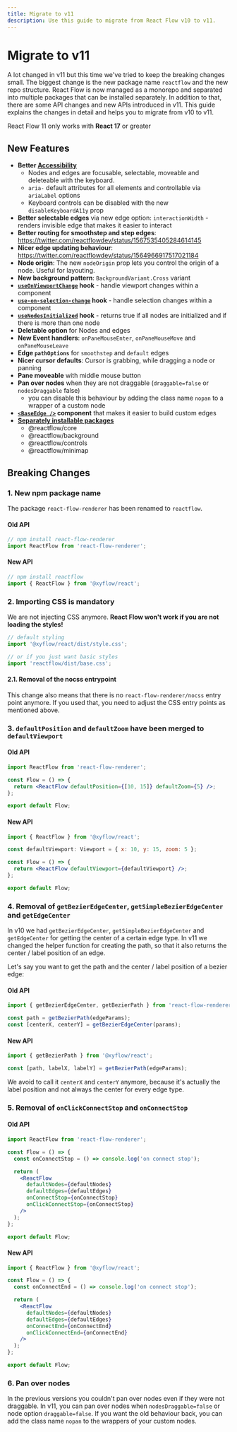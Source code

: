 ```yaml
---
title: Migrate to v11
description: Use this guide to migrate from React Flow v10 to v11.
---
```


# Migrate to v11

A lot changed in v11 but this time we've tried to keep the breaking changes small. The biggest change is the new package name `reactflow` and the new repo structure. React Flow is now managed as a monorepo and separated into multiple packages that can be installed separately. In addition to that, there are some API changes and new APIs introduced in v11. This guide explains the changes in detail and helps you to migrate from v10 to v11.


<Callout>React Flow 11 only works with **React 17** or greater</Callout>

## New Features

- **Better [Accessibility](/learn/advanced-use/accessibility)**
  - Nodes and edges are focusable, selectable, moveable and deleteable with the keyboard.
  - `aria-` default attributes for all elements and controllable via `ariaLabel` options
  - Keyboard controls can be disabled with the new `disableKeyboardA11y` prop
- **Better selectable edges** via new edge option: `interactionWidth` - renders invisible edge that makes it easier to interact
- **Better routing for smoothstep and step edges**: https://twitter.com/reactflowdev/status/1567535405284614145
- **Nicer edge updating behaviour**: https://twitter.com/reactflowdev/status/1564966917517021184
- **Node origin**: The new `nodeOrigin` prop lets you control the origin of a node. Useful for layouting.
- **New background pattern**: `BackgroundVariant.Cross` variant
- **[`useOnViewportChange`](/api-reference/hooks/use-on-viewport-change) hook** - handle viewport changes within a component
- **[`use-on-selection-change`](/api-reference/hooks/use-on-selection-change) hook** - handle selection changes within a component
- **[`useNodesInitialized`](/api-reference/hooks/use-nodes-initialized) hook** - returns true if all nodes are initialized and if there is more than one node
- **Deletable option** for Nodes and edges
- **New Event handlers**: `onPaneMouseEnter`, `onPaneMouseMove` and `onPaneMouseLeave`
- **Edge `pathOptions`** for `smoothstep` and `default` edges
- **Nicer cursor defaults**: Cursor is grabbing, while dragging a node or panning
- **Pane moveable** with middle mouse button
- **Pan over nodes** when they are not draggable (`draggable=false` or `nodesDraggable` false)
  - you can disable this behaviour by adding the class name `nopan` to a wrapper of a custom node
- **[`<BaseEdge />`](/api-reference/components/base-edge) component** that makes it easier to build custom edges
- **[Separately installable packages](/learn/concepts/plugin-components)**
  - @reactflow/core
  - @reactflow/background
  - @reactflow/controls
  - @reactflow/minimap

## Breaking Changes

### 1. New npm package name

The package `react-flow-renderer` has been renamed to `reactflow`.

#### Old API

```js
// npm install react-flow-renderer
import ReactFlow from 'react-flow-renderer';
```

#### New API

```js
// npm install reactflow
import { ReactFlow } from '@xyflow/react';
```

### 2. Importing CSS is mandatory

We are not injecting CSS anymore. **React Flow won't work if you are not loading the styles!**

```js
// default styling
import '@xyflow/react/dist/style.css';

// or if you just want basic styles
import 'reactflow/dist/base.css';
```

#### 2.1. Removal of the nocss entrypoint

This change also means that there is no `react-flow-renderer/nocss` entry point anymore. If you used that, you need to adjust the CSS entry points as mentioned above.

### 3. `defaultPosition` and `defaultZoom` have been merged to `defaultViewport`

#### Old API

```jsx
import ReactFlow from 'react-flow-renderer';

const Flow = () => {
  return <ReactFlow defaultPosition={[10, 15]} defaultZoom={5} />;
};

export default Flow;
```

#### New API

```jsx
import { ReactFlow } from '@xyflow/react';

const defaultViewport: Viewport = { x: 10, y: 15, zoom: 5 };

const Flow = () => {
  return <ReactFlow defaultViewport={defaultViewport} />;
};

export default Flow;
```

### 4. Removal of `getBezierEdgeCenter`, `getSimpleBezierEdgeCenter` and `getEdgeCenter`

In v10 we had `getBezierEdgeCenter`, `getSimpleBezierEdgeCenter` and `getEdgeCenter` for getting the center of a certain edge type.
In v11 we changed the helper function for creating the path, so that it also returns the center / label position of an edge.

Let's say you want to get the path and the center / label position of a bezier edge:

#### Old API

```jsx
import { getBezierEdgeCenter, getBezierPath } from 'react-flow-renderer';

const path = getBezierPath(edgeParams);
const [centerX, centerY] = getBezierEdgeCenter(params);
```

#### New API

```jsx
import { getBezierPath } from '@xyflow/react';

const [path, labelX, labelY] = getBezierPath(edgeParams);
```

We avoid to call it `centerX` and `centerY` anymore, because it's actually the label position and not always the center for every edge type.

### 5. Removal of `onClickConnectStop` and `onConnectStop`

#### Old API

```jsx
import ReactFlow from 'react-flow-renderer';

const Flow = () => {
  const onConnectStop = () => console.log('on connect stop');

  return (
    <ReactFlow
      defaultNodes={defaultNodes}
      defaultEdges={defaultEdges}
      onConnectStop={onConnectStop}
      onClickConnectStop={onConnectStop}
    />
  );
};

export default Flow;
```

#### New API

```jsx
import { ReactFlow } from '@xyflow/react';

const Flow = () => {
  const onConnectEnd = () => console.log('on connect stop');

  return (
    <ReactFlow
      defaultNodes={defaultNodes}
      defaultEdges={defaultEdges}
      onConnectEnd={onConnectEnd}
      onClickConnectEnd={onConnectEnd}
    />
  );
};

export default Flow;
```

### 6. Pan over nodes

In the previous versions you couldn't pan over nodes even if they were not draggable. In v11, you can pan over nodes when `nodesDraggable=false` or node option `draggable=false`. If you want the old behaviour back, you can add the class name `nopan` to the wrappers of your custom nodes.
